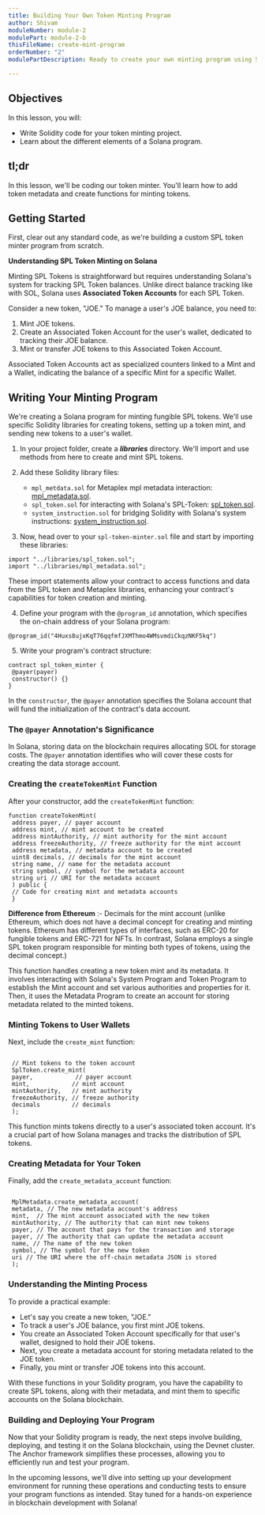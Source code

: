 ```yaml
---
title: Building Your Own Token Minting Program
author: Shivam
moduleNumber: module-2
modulePart: module-2-b
thisFileName: create-mint-program
orderNumber: "2"
modulePartDescription: Ready to create your own minting program using Solidity? In this section, we will guide you through setting up tests, building, deploying, and testing your minting program, complete with demonstration code.

---
```


## Objectives

In this lesson, you will:

- Write Solidity code for your token minting project.
- Learn about the different elements of a Solana program.

## tl;dr

In this lesson, we'll be coding our token minter. You'll learn how to add token metadata and create functions for minting tokens.

## Getting Started

First, clear out any standard code, as we're building a custom SPL token minter program from scratch.

**Understanding SPL Token Minting on Solana**

Minting SPL Tokens is straightforward but requires understanding Solana's system for tracking SPL Token balances. Unlike direct balance tracking like with SOL, Solana uses **Associated Token Accounts** for each SPL Token.

Consider a new token, "JOE." To manage a user's JOE balance, you need to:

1. Mint JOE tokens.
2. Create an Associated Token Account for the user's wallet, dedicated to tracking their JOE balance.
3. Mint or transfer JOE tokens to this Associated Token Account.

Associated Token Accounts act as specialized counters linked to a Mint and a Wallet, indicating the balance of a specific Mint for a specific Wallet.

## Writing Your Minting Program

We're creating a Solana program for minting fungible SPL tokens. We'll use specific Solidity libraries for creating tokens, setting up a token mint, and sending new tokens to a user's wallet.

1. In your project folder, create a **_libraries_** directory. We'll import and use methods from here to create and mint SPL tokens.
2. Add these Solidity library files:
   - `mpl_metdata.sol` for Metaplex mpl metadata interaction: [mpl_metadata.sol](https://github.com/shivamsoni00/mintgoldtoken/blob/master/libraries/mpl_metadata.sol).
   - `spl_token.sol` for interacting with Solana's SPL-Token: [spl_token.sol](https://github.com/shivamsoni00/mintgoldtoken/blob/master/libraries/spl_token.sol).
   - `system_instruction.sol` for bridging Solidity with Solana's system instructions: [system_instruction.sol](https://github.com/shivamsoni00/mintgoldtoken/blob/master/libraries/system_instruction.sol).

3. Now, head over to your `spl-token-minter.sol` file and start by importing these libraries:

```solidity
import "../libraries/spl_token.sol";
import "../libraries/mpl_metadata.sol";
```

These import statements allow your contract to access functions and data from the SPL token and Metaplex libraries, enhancing your contract's capabilities for token creation and minting.

4. Define your program with the `@program_id` annotation, which specifies the on-chain address of your Solana program:

```solidity
@program_id("4Huxs8ujxKqT76qqfmfJXMThmo4WMsvmdiCkqzNKF5kq")
```

5. Write your program's contract structure:

```solidity
contract spl_token_minter {
 @payer(payer)
 constructor() {}
}
```

In the `constructor`, the `@payer` annotation specifies the Solana account that will fund the initialization of the contract's data account.

### The `@payer` Annotation's Significance

In Solana, storing data on the blockchain requires allocating SOL for storage costs. The `@payer` annotation identifies who will cover these costs for creating the data storage account.

### Creating the `createTokenMint` Function

After your constructor, add the `createTokenMint` function:

```solidity
function createTokenMint(
 address payer, // payer account
 address mint, // mint account to be created
 address mintAuthority, // mint authority for the mint account
 address freezeAuthority, // freeze authority for the mint account
 address metadata, // metadata account to be created
 uint8 decimals, // decimals for the mint account
 string name, // name for the metadata account
 string symbol, // symbol for the metadata account
 string uri // URI for the metadata account
 ) public {
 // Code for creating mint and metadata accounts
 }
```

**Difference from Ethereum** :- Decimals for the mint account (unlike Ethereum, which does not have a decimal concept for creating and minting tokens. Ethereum has different types of interfaces, such as ERC-20 for fungible tokens and ERC-721 for NFTs. In contrast, Solana employs a single SPL token program responsible for minting both types of tokens, using the decimal concept.)


This function handles creating a new token mint and its metadata. It involves interacting with Solana's System Program and Token Program to establish the Mint account and set various authorities and properties for it. Then, it uses the Metadata Program to create an account for storing metadata related to the minted tokens.

### Minting Tokens to User Wallets

Next, include the `create_mint` function:

```solidity

 // Mint tokens to the token account
 SplToken.create_mint(
 payer,            // payer account
 mint,            // mint account
 mintAuthority,   // mint authority
 freezeAuthority, // freeze authority
 decimals         // decimals
 );

```

This function mints tokens directly to a user's associated token account. It's a crucial part of how Solana manages and tracks the distribution of SPL tokens.

### Creating Metadata for Your Token

Finally, add the `create_metadata_account` function:
    
```solidity

 MplMetadata.create_metadata_account(
 metadata, // The new metadata account's address
 mint,  // The mint account associated with the new token
 mintAuthority, // The authority that can mint new tokens
 payer, // The account that pays for the transaction and storage
 payer, // The authority that can update the metadata account
 name, // The name of the new token
 symbol, // The symbol for the new token
 uri // The URI where the off-chain metadata JSON is stored
 );

```

### Understanding the Minting Process

To provide a practical example:

- Let's say you create a new token, "JOE."
- To track a user's JOE balance, you first mint JOE tokens.
- You create an Associated Token Account specifically for that user's wallet, designed to hold their JOE tokens.
- Next, you create a metadata account for storing metadata related to the JOE token.
- Finally, you mint or transfer JOE tokens into this account.

With these functions in your Solidity program, you have the capability to create SPL tokens, along with their metadata, and mint them to specific accounts on the Solana blockchain.

### Building and Deploying Your Program

Now that your Solidity program is ready, the next steps involve building, deploying, and testing it on the Solana blockchain, using the Devnet cluster. The Anchor framework simplifies these processes, allowing you to efficiently run and test your program.

In the upcoming lessons, we'll dive into setting up your development environment for running these operations and conducting tests to ensure your program functions as intended. Stay tuned for a hands-on experience in blockchain development with Solana!